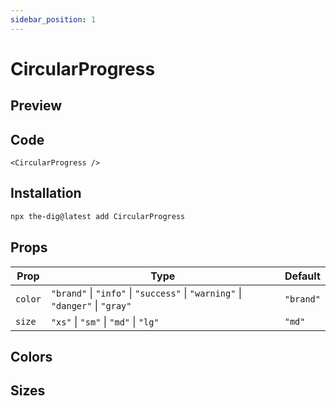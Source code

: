 ```yaml
---
sidebar_position: 1
---
```


# CircularProgress

## Preview


<Container>
  <CircularProgress />
</Container>

## Code

```tsx
<CircularProgress />
```

## Installation

```bash
npx the-dig@latest add CircularProgress
```

## Props

| Prop    | Type                                                                          | Default   |
| ------- | ----------------------------------------------------------------------------- | --------- |
| `color` | `"brand"` \| `"info"` \| `"success"` \| `"warning"` \| `"danger"` \| `"gray"` | `"brand"` |
| `size`  | `"xs"` \| `"sm"` \| `"md"` \| `"lg"`                                          | `"md"`    |

## Colors

<Container>
  <CircularProgress size="md" color="brand" />
</Container>

<Container>
  <CircularProgress size="md" color="info" />
</Container>

<Container>
  <CircularProgress size="md" color="success" />
</Container>

<Container>
  <CircularProgress size="md" color="warning" />
</Container>

<Container>
  <CircularProgress size="md" color="danger" />
</Container>

<Container>
  <CircularProgress size="md" color="gray" />
</Container>

## Sizes

<Container>
  <CircularProgress size="xs" color="brand" />
  <CircularProgress size="sm" color="brand" />
  <CircularProgress size="md" color="brand" />
  <CircularProgress size="lg" color="brand" />
</Container>
